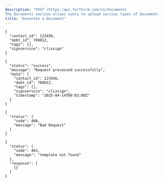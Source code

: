 ```yaml
---
description: "POST /https:/api.forthcrm.com/v1/documents
The Documents section allows users to upload various types of documents related to contacts, debts, syndications, orders, and loans along with customizable tags. Users can also utilize a sign service for electronic signatures and retrieve detailed information about the uploaded documents, signatories, and signatures. Additionally, this section provides error handling for status codes 400 and 403."
title: "Generate a Document"
---
```


<Accordion title="Request Body" icon="sparkles">
  <RequestExample>

  ```filename
  {
    "contact_id": 123456,
    "debt_id": 789012,
    "tags": [],
    "signservice": "clixsign"
  }
  ```

  </RequestExample>
</Accordion>

<Accordion title="Response Body" icon="sparkles">
  <ResponseExample>

  ```200
  {
    "status": "success",
    "message": "Request processed successfully",
    "data": {
      "contact_id": 123456,
      "debt_id": 789012,
      "tags": [],
      "signservice": "clixsign",
      "timestamp": "2025-04-14T09:02:00Z"
    }
  }
  ```

  
  ```400
  {
    "status": {
      "code": 400,
      "message": "Bad Request"
    }
  }
  ```

  
  ```403
  {
    "status": {
      "code": 403,
      "message": "template not found"
    },
    "response": [
      {}
    ]
  }
  ```

  </ResponseExample>
</Accordion>